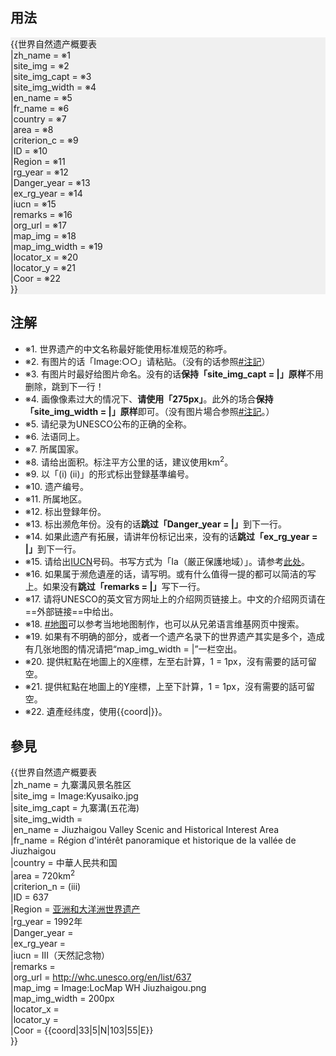 <includeonly><!-- 在這裡加入模板的保護標識 --></includeonly><noinclude>{{template doc page viewed directly}}</noinclude>
<!-- 在本行下編輯模板說明 -->

== 用法 ==
<div style="background-color: #f0f0f0"><span style="color: ColorName;">
<nowiki>{{</nowiki>世界自然遗产概要表<br>
|zh_name = ※1<br>
|site_img = ※2<br>
|site_img_capt = ※3<br>
|site_img_width = ※4<br>
|en_name = ※5<br>
|fr_name = ※6<br>
|country = ※7<br>
|area = ※8<br>
|criterion_c = ※9<br>
|ID = ※10<br>
|Region = ※11<br>
|rg_year = ※12<br>
|Danger_year = ※13<br>
|ex_rg_year = ※14<br>
|iucn = ※15<br>
|remarks = ※16<br>
|org_url = ※17<br>
|map_img = ※18<br>
|map_img_width = ※19<br>
|locator_x = ※20<br>
|locator_y = ※21<br>
|Coor = ※22<br>
<nowiki>}}</nowiki>
</span></div>

== 注解 ==
*※1. 世界遗产的中文名称最好能使用标准规范的称呼。
*※2. 有图片的话「Image:○○」请粘贴。（没有的话参照[[#注記]]）
*※3. 有图片时最好给图片命名。没有的话'''保持「site_img_capt = |」原样'''不用删除，跳到下一行！
*※4. 画像像素过大的情况下、'''请使用「275px」'''。此外的场合'''保持「site_img_width = |」原样'''即可。（没有图片場合参照[[#注記]]。）
*※5. 请纪录为UNESCO公布的正确的全称。
*※6. 法语同上。
*※7. 所属国家。
*※8. 请给出面积。标注平方公里的话，建议使用km<sup>2</sup>。
*※9. 以「(i) (ii)」的形式标出登録基準编号。
*※10. 遗产编号。
*※11. 所属地区。
*※12. 标出登録年份。
*※13. 标出濒危年份。没有的话'''跳过「Danger_year = |」'''到下一行。
*※14. 如果此遗产有拓展，请讲年份标记出来，没有的话'''跳过「ex_rg_year = |」'''到下一行。
*※15. 请给出[[IUCN]]号码。书写方式为「Ia（厳正保護地域）」。请参考[http://www.unep-wcmc.org/sites/wh/ 此处]。
*※16. 如果属于濒危遺産的话，请写明。或有什么值得一提的都可以简洁的写上。如果没有'''跳过「remarks = |」'''写下一行。
*※17. 请将UNESCO的英文官方网址上的介绍网页链接上。中文的介绍网页请在<nowiki>==外部链接==</nowiki>中给出。
*※18. [[#地图]]可以参考当地地图制作，也可以从兄弟语言维基网页中搜索。
*※19. 如果有不明确的部分，或者一个遗产名录下的世界遗产其实是多个，造成有几张地图的情况请把“map_img_width = |”一栏空出。
*※20. 提供紅點在地圖上的X座標，左至右計算，1 = 1px，沒有需要的話可留空。
*※21. 提供紅點在地圖上的Y座標，上至下計算，1 = 1px，沒有需要的話可留空。
*※22. 遺產经纬度，使用<nowiki>{{</nowiki>coord|<nowiki>}}</nowiki>。

== 參見 ==
{{世界自然遗产概要表
|zh_name = 九寨溝风景名胜区
|site_img = Image:Kyusaiko.jpg
|site_img_capt = 九寨溝(五花海)
|site_img_width = 
|en_name = Jiuzhaigou Valley Scenic and Historical Interest Area
|fr_name = Région d'intérêt panoramique et historique de la vallée de Jiuzhaigou
|country = 中華人民共和国
|area = 720km<sup>2</sup>
|criterion_n = (iii)
|ID = 637
|Region = [[亚洲和大洋洲世界遗产]]
|rg_year = 1992年
|Danger_year = 
|ex_rg_year =
|iucn = III（天然記念物）
|remarks = 
|org_url = http://whc.unesco.org/en/list/637
|map_img = 
|map_img_width = 200px
|locator_x = 
|locator_y = 
|Coor = {{coord|33|5|N|103|55|E}}
}}

<nowiki>{{</nowiki>世界自然遗产概要表<br>
|zh_name = 九寨溝风景名胜区<br>
|site_img = Image:Kyusaiko.jpg<br>
|site_img_capt = 九寨溝(五花海)<br>
|site_img_width = <br>
|en_name = Jiuzhaigou Valley Scenic and Historical Interest Area<br>
|fr_name = Région d'intérêt panoramique et historique de la vallée de Jiuzhaigou<br>
|country = 中華人民共和国<br>
|area = 720km<sup>2</sup><br>
|criterion_n = (iii)<br>
|ID = 637<br>
|Region = [[亚洲和大洋洲世界遗产]]<br>
|rg_year = 1992年<br>
|Danger_year = <br>
|ex_rg_year = <br>
|iucn = III（天然記念物）<br>
|remarks = <br>
|org_url = http://whc.unesco.org/en/list/637<br>
|map_img = Image:LocMap WH Jiuzhaigou.png<br>
|map_img_width = 200px<br>
|locator_x = <br>
|locator_y = <br>
|Coor = <nowiki>{{</nowiki>coord|33|5|N|103|55|E<nowiki>}}</nowiki><br>
<nowiki>}}</nowiki>
<includeonly>
<!-- 本行下加入模板的分類 -->

<!-- 本行下加入模板的跨語言鏈接 -->

</includeonly>